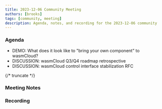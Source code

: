 ```yaml
---
title: 2023-12-06 Community Meeting
authors: [brooks]
tags: [community, meeting]
description: Agenda, notes, and recording for the 2023-12-06 community meeting
---
```



### Agenda

- DEMO: What does it look like to "bring your own component" to wasmCloud?
- DISCUSSION: wasmCloud Q3/Q4 roadmap retrospective
- DISCUSSION: wasmCloud control interface stabilization RFC

{/* truncate */}

### Meeting Notes

### Recording

<YouTube url="https://www.youtube.com/watch?v=Jd1wunRRAq8" />

